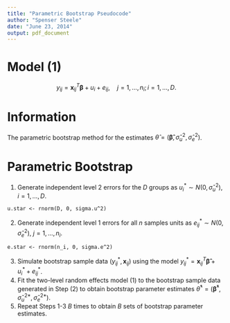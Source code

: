 ```yaml
---
title: "Parametric Bootstrap Pseudocode"
author: "Spenser Steele"
date: "June 23, 2014"
output: pdf_document
---
```


Model (1)
===========
$$y_{ij}=\mathbf{x}_{ij}^T\boldsymbol{\beta}+u_i+e_{ij},\quad j=1,\ldots,n_i;i=1,\ldots,D.$$

Information
============
The parametric bootstrap method for the estimates $\hat{\theta}=(\boldsymbol{\hat{\beta}}, \hat{\sigma}_u^{2}, \hat{\sigma}_e^{2})$.

Parametric Bootstrap
====================
1. Generate independent level 2 errors for the $D$ groups as $u_i^*\sim N(0,\hat{\sigma}_u^2)$, $i=1,\ldots, D$.
```
u.star <- rnorm(D, 0, sigma.u^2)
```
2. Generate independent level 1 errors for all $n$ samples units as $e_{ij}^*\sim N(0,\hat{\sigma}_e^2)$, $j=1,\ldots, n_i$.
```
e.star <- rnorm(n_i, 0, sigma.e^2)
```
3. Simulate bootstrap sample data $(y_{ij}^*,\mathbf{x}_{ij})$ using the model $y_{ij}^*=\mathbf{x}_{ij}^T\boldsymbol{\hat{\beta}}+u_i^*+e_{ij}^*$.
4. Fit the two-level random effects model (1) to the bootstrap sample data generated in Step (2) to obtain bootstrap parameter estimates $\hat{\theta}^*=(\boldsymbol{\hat{\beta}}^*, \hat{\sigma}_u^{2*}, \hat{\sigma}_e^{2*})$.
4. Repeat Steps 1-3 $B$ times to obtain $B$ sets of bootstrap parameter estimates.